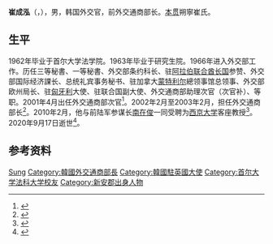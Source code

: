 {{Infobox officeholder
| 姓名     = 崔成泓
| 原名     = {{lang|ko|최성홍}}
| 图像     = 
| 职务     = 大韩民国外交通商部长
| 总理     = [[金大中|金大中]]
| 就任日期 = 2002年2月5日
| 卸任日期 = 2003年2月26日
| 前任     = [[韓昇洙|韓昇洙]]
| 继任     = [[尹永宽|尹永宽]]
| 性别     = 男
| 出生日期 = 1939年12月24日
| 出生地点 = {{KOR-JPN}}[[全罗南道|全罗南道]][[新安郡|新安郡]]
| 逝世日期 = {{Dda|2020|9|17|1939|12|24}}
| 逝世地点 = 
| 国籍     = {{KOR}}
| 籍贯     = [[朔寧崔氏|朔寧]]
| 母校     = [[首尔大学|首尔大学]]
| 职业     = 政治人物、外交官
| 政党     = 
| 经历     = 
*韩国驻加拿大[[蒙特利尔|蒙特利尔]]领事馆总领事<br /><span style = "color: blue;">（1989年12月－1992年7月）</span>
*[[韩国外交部|韩国外交部]]欧州司司长<br /><span style = "color: blue;">（1992年7月－1993年10月）</span>
*韩国驻[[匈牙利|匈牙利]]大使<br /><span style = "color: blue;">（1993年10月－1996年1月）</span>
*韩国驻联合国次席大使<br /><span style = "color: blue;">（1996年）</span>
*韩国外交通商部助理次官<br /><span style = "color: blue;">（1998年3月24日－1999年1月13日）</span>
*韩国驻[[英国|英国]]大使<br /><span style = "color: blue;">（1999年3月－2001年4月）</span>
*韩国外交通商部次官<br /><span style = "color: blue;">（2001年4月1日－2002年2月3日）</span>
*韩国外交通商部长<br /><span style = "color: blue;">（2002年2月5日－2003年2月26日）</span>
}}
'''崔成泓'''（{{kor|최성홍|崔成泓|Choi Sung-hong}}，{{bd|1939年|12月24日|2020年|9月17日|catIdx=Choi}}），男，韩国外交官，前外交通商部长。[[本贯|本贯]]朔寧崔氏。

== 生平 ==
1962年毕业于首尔大学法学院。1963年毕业于研究生院。1966年进入外交部工作。历任{{Link-de|大韓民國駐德國大使館波昂舊址|Botschaft der Republik Korea (Bonn)|驻西德大使馆}}三等秘書、{{Link-ko|大韓民國駐義大利大使館|주이탈리아 대한민국 대사관|驻意大利大使馆}}一等秘書、外交部条约科长、驻[[阿拉伯联合酋长国|阿拉伯联合酋长国]]参赞、外交部国际经济課长、总统礼宾事务秘书、驻加拿大[[蒙特利尔|蒙特利尔]]總领事馆总领事、外交部欧州局长、驻[[匈牙利|匈牙利]]大使、驻联合国副大使、外交通商部助理次官（次官补）、{{Link-ko|大韓民國駐英國大使館|주영국 대한민국 대사관|驻英国大使}}等职。2001年4月出任外交通商部次官<ref>{{cite web |title=崔成泓外交通商部長官略歴 |url=https://www.mofa.go.jp/mofaj/area/korea/cv/r_che.html |access-date=2020-09-22 |archive-date=2015-09-19 |archive-url=https://web.archive.org/web/20150919232836/http://www.mofa.go.jp/mofaj/area/korea/cv/r_che.html |dead-url=no }}</ref>。2002年2月至2003年2月，担任外交通商部长<ref>{{cite web |title=韩国外长韩升洙辞职 金大中任命崔成泓继任 |url=http://www.chinanews.com/2002-02-04/26/160008.html |publisher=[[中国新闻网|中国新闻网]] |date=2002-02-04}}</ref>。2010年2月，他与前陆军参谋长[[南在俊|南在俊]]一同受聘为[[西京大学|西京大学]]客座教授<ref>{{cite web |url=http://www.fnn.co.kr/content.asp?aid=4869ec40428f423bb858e6bc5fbc125a&strParnt_id=10400000000 |title=최성홍ㆍ남재준 석좌교수 임명 外 |date=2010-08-08 |archiveurl=https://web.archive.org/web/20140720105949/http://www.fnn.co.kr/content.asp?aid=4869ec40428f423bb858e6bc5fbc125a&strParnt_id=10400000000 |archivedate=2014-07-20 |language=ko}}</ref>。2020年9月17日逝世<ref>{{cite web |title='한국-칠레 FTA 체결' 최성홍 전 외교통상부 장관 별세 |url=https://www.yna.co.kr/view/AKR20200921170700504 |publisher=연합뉴스 |location=서울 |language=ko |date=2020-09-21 |access-date=2020-09-22 |archive-date=2020-10-25 |archive-url=https://web.archive.org/web/20201025073844/https://www.yna.co.kr/view/AKR20200921170700504 |dead-url=no }}</ref>。

== 参考资料 ==
{{reflist}}

{{Authority control}}
{{DEFAULTSORT:Choi}}
[[Category:崔姓|Sung]]
[[Category:韓國外交通商部長|Category:韓國外交通商部長]]
[[Category:韓國駐英國大使|Category:韓國駐英國大使]]
[[Category:首尔大学法科大学校友|Category:首尔大学法科大学校友]]
[[Category:新安郡出身人物|Category:新安郡出身人物]]